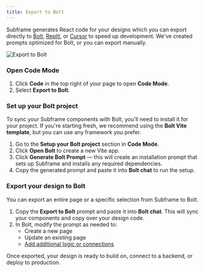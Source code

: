 ```yaml
---
title: Export to Bolt
---
```


Subframe generates React code for your designs which you can export directly to [Bolt](/export-to-bolt), [Replit](/export-to-replit), or [Cursor](/export-to-cursor) to speed up development. We've created prompts optimized for Bolt, or you can export manually.


![Export to Bolt](/images/export-to-bolt/export-to-bolt.png)

### Open Code Mode
1. Click **Code** in the top right of your page to open **Code Mode**.
2. Select **Export to Bolt**.

### Set up your Bolt project
To sync your Subframe components with Bolt, you'll need to install it for your project. If you're starting fresh, we recommend using the **Bolt Vite template**, but you can use any framework you prefer.

1. Go to the **Setup your Bolt project** section in **Code Mode**.
2. Click **Open Bolt** to create a new Vite app.
3. Click **Generate Bolt Prompt** — this will create an installation prompt that sets up Subframe and installs any required dependencies.
4. Copy the generated prompt and paste it into **Bolt chat** to run the setup.

### Export your design to Bolt
You can export an entire page or a specific selection from Subframe to Bolt.

1. Copy the **Export to Bolt** prompt and paste it into **Bolt chat**. This will sync your components and copy over your design code.
2. In Bolt, modify the prompt as needed to:
    * Create a new page
    * Update an existing page
    * [Add additional logic or connections](/adding-business-logic)

Once exported, your design is ready to build on, connect to a backend, or deploy to production.
